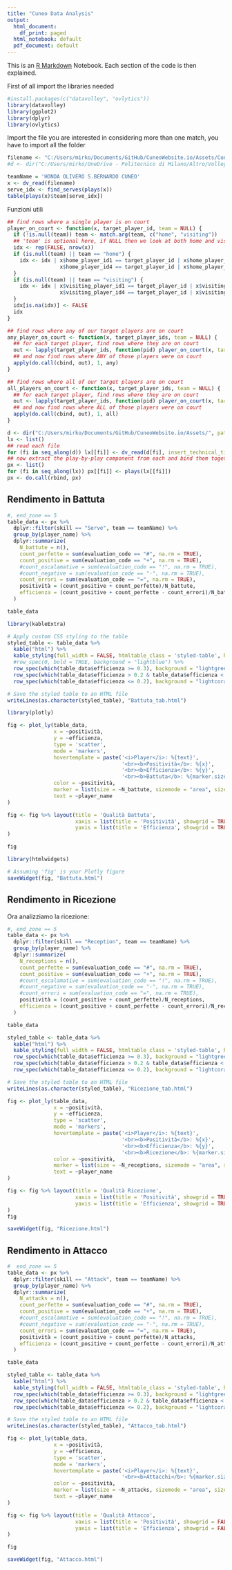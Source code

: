 ```yaml
---
title: "Cuneo Data Analysis"
output:
  html_document:
    df_print: paged
  html_notebook: default
  pdf_document: default
---
```


This is an [R Markdown](http://rmarkdown.rstudio.com) Notebook. Each section of the code is then explained.

First of all import the libraries needed

```r
#install.packages(c("datavolley", "ovlytics"))
library(datavolley)
library(ggplot2)
library(dplyr)
library(ovlytics)
```

Import the file you are interested in considering more than one match, you have to import all the folder

```r
filename <- "C:/Users/mirko/Documents/GitHub/CuneoWebsite.io/Assets/Cuneo-Bergamo_cuneo.dvw"
#d <- dir("C:/Users/mirko/OneDrive - Politecnico di Milano/Altro/Volley/Conco2324/Parella Torino/Ritorno/", pattern = "dvw$", full.names = TRUE)
```

```r
teamName = 'HONDA OLIVERO S.BERNARDO CUNEO'
x <- dv_read(filename)
serve_idx <- find_serves(plays(x))
table(plays(x)$team[serve_idx])
```

Funzioni utili

```r
## find rows where a single player is on court
player_on_court <- function(x, target_player_id, team = NULL) {
  if (!is.null(team)) team <- match.arg(team, c("home", "visiting"))
  ## 'team' is optional here, if NULL then we look at both home and visiting teams
  idx <- rep(FALSE, nrow(x))
  if (is.null(team) || team == "home") {
    idx <- idx | x$home_player_id1 == target_player_id | x$home_player_id2 == target_player_id | x$home_player_id3 == target_player_id |
                 x$home_player_id4 == target_player_id | x$home_player_id5 == target_player_id | x$home_player_id6 == target_player_id
  }
  if (is.null(team) || team == "visiting") {
    idx <- idx | x$visiting_player_id1 == target_player_id | x$visiting_player_id2 == target_player_id | x$visiting_player_id3 == target_player_id |
                 x$visiting_player_id4 == target_player_id | x$visiting_player_id5 == target_player_id | x$visiting_player_id6 == target_player_id
  }
  idx[is.na(idx)] <- FALSE
  idx
}

## find rows where any of our target players are on court
any_player_on_court <- function(x, target_player_ids, team = NULL) {
  ## for each target player, find rows where they are on court
  out <- lapply(target_player_ids, function(pid) player_on_court(x, target_player_id = pid, team = team))
  ## and now find rows where ANY of those players were on court
  apply(do.call(cbind, out), 1, any)
}

## find rows where all of our target players are on court
all_players_on_court <- function(x, target_player_ids, team = NULL) {
  ## for each target player, find rows where they are on court
  out <- lapply(target_player_ids, function(pid) player_on_court(x, target_player_id = pid, team = team))
  ## and now find rows where ALL of those players were on court
  apply(do.call(cbind, out), 1, all)
}

```

```r
d <- dir("C:/Users/mirko/Documents/GitHub/CuneoWebsite.io/Assets/", pattern = "dvw$", full.names = TRUE)
lx <- list()
## read each file
for (fi in seq_along(d)) lx[[fi]] <- dv_read(d[fi], insert_technical_timeouts = FALSE)
## now extract the play-by-play component from each and bind them together
px <- list()
for (fi in seq_along(lx)) px[[fi]] <- plays(lx[[fi]])
px <- do.call(rbind, px)

```

## Rendimento in Battuta

```r
#, end_zone == 5
table_data <- px %>% 
  dplyr::filter(skill == "Serve", team == teamName) %>% 
  group_by(player_name) %>% 
  dplyr::summarize(
    N_battute = n(),
    count_perfette = sum(evaluation_code == "#", na.rm = TRUE),
    count_positive = sum(evaluation_code == "+", na.rm = TRUE),
    #count_escalamative = sum(evaluation_code == "!", na.rm = TRUE),
    #count_negative = sum(evaluation_code == "-", na.rm = TRUE),
    count_errori = sum(evaluation_code == "=", na.rm = TRUE),
    positività = (count_positive + count_perfette)/N_battute,
    efficienza = (count_positive + count_perfette - count_errori)/N_battute,
  )

table_data
```

```r
library(kableExtra)

# Apply custom CSS styling to the table
styled_table <- table_data %>%
  kable("html") %>%
  kable_styling(full_width = FALSE, htmltable_class = 'styled-table', html_font = '"Be Vietnam Pro", sans-serif') %>%
  #row_spec(0, bold = TRUE, background = "lightblue") %>%
  row_spec(which(table_data$efficienza >= 0.3), background = "lightgreen") %>%
  row_spec(which(table_data$efficienza > 0.2 & table_data$efficienza < 0.3), background = "yellow") %>%
  row_spec(which(table_data$efficienza <= 0.2), background = "lightcoral")

# Save the styled table to an HTML file
writeLines(as.character(styled_table), "Battuta_tab.html")

```

```r
library(plotly)

fig <- plot_ly(table_data, 
               x = ~positività, 
               y = ~efficienza,
               type = 'scatter', 
               mode = 'markers', 
               hovertemplate = paste('<i>Player</i>: %{text}',
                                     '<br><b>Positività</b>: %{x}',
                                     '<br><b>Efficienza</b>: %{y}',
                                     '<br><b>Battuta</b>: %{marker.size}<extra></extra>'),
               color = ~positività,
               marker = list(size = ~N_battute, sizemode = "area", sizeref = 0.005, opacity = 0.5),
               text = ~player_name
)

fig <- fig %>% layout(title = 'Qualità Battuta',
                      xaxis = list(title = 'Positività', showgrid = TRUE),
                      yaxis = list(title = 'Efficienza', showgrid = TRUE)
)

fig
```

```r
library(htmlwidgets)

# Assuming 'fig' is your Plotly figure
saveWidget(fig, "Battuta.html")
```

## Rendimento in Ricezione

Ora analizziamo la ricezione:

```r
#, end_zone == 5
table_data <- px %>% 
  dplyr::filter(skill == "Reception", team == teamName) %>% 
  group_by(player_name) %>% 
  dplyr::summarize(
    N_receptions = n(),
    count_perfette = sum(evaluation_code == "#", na.rm = TRUE),
    count_positive = sum(evaluation_code == "+", na.rm = TRUE),
    #count_escalamative = sum(evaluation_code == "!", na.rm = TRUE),
    #count_negative = sum(evaluation_code == "-", na.rm = TRUE),
    #count_errori = sum(evaluation_code == "=", na.rm = TRUE),
    positività = (count_positive + count_perfette)/N_receptions,
    efficienza = (count_positive + count_perfette - count_errori)/N_receptions,
  )

table_data
```

```r
styled_table <- table_data %>%
  kable("html") %>%
  kable_styling(full_width = FALSE, htmltable_class = 'styled-table', html_font = '"Be Vietnam Pro", sans-serif') %>%
  row_spec(which(table_data$efficienza >= 0.3), background = "lightgreen") %>%
  row_spec(which(table_data$efficienza > 0.2 & table_data$efficienza < 0.3), background = "yellow") %>%
  row_spec(which(table_data$efficienza <= 0.2), background = "lightcoral")

# Save the styled table to an HTML file
writeLines(as.character(styled_table), "Ricezione_tab.html")
```

```r
fig <- plot_ly(table_data, 
               x = ~positività, 
               y = ~efficienza,
               type = 'scatter', 
               mode = 'markers', 
               hovertemplate = paste('<i>Player</i>: %{text}',
                                     '<br><b>Positività</b>: %{x}',
                                     '<br><b>Efficienza</b>: %{y}',
                                     '<br><b>Ricezione</b>: %{marker.size}<extra></extra>'),
               color = ~positività,
               marker = list(size = ~N_receptions, sizemode = "area", sizeref = 0.005, opacity = 0.5),
               text = ~player_name
)

fig <- fig %>% layout(title = 'Qualità Ricezione',
                      xaxis = list(title = 'Positività', showgrid = TRUE),
                      yaxis = list(title = 'Efficienza', showgrid = TRUE)
)
fig
```

```r
saveWidget(fig, "Ricezione.html")
```

## Rendimento in Attacco

```r
#  end_zone == 5
table_data <- px %>% 
  dplyr::filter(skill == "Attack", team == teamName) %>% 
  group_by(player_name) %>% 
  dplyr::summarize(
    N_attacks = n(),
    count_perfette = sum(evaluation_code == "#", na.rm = TRUE),
    count_positive = sum(evaluation_code == "+", na.rm = TRUE),
    #count_escalamative = sum(evaluation_code == "!", na.rm = TRUE),
    #count_negative = sum(evaluation_code == "-", na.rm = TRUE),
    count_errori = sum(evaluation_code == "=", na.rm = TRUE),
    positività = (count_positive + count_perfette)/N_attacks,
    efficienza = (count_positive + count_perfette - count_errori)/N_attacks,
  )

table_data
```

```r
styled_table <- table_data %>%
  kable("html") %>%
  kable_styling(full_width = FALSE, htmltable_class = 'styled-table', html_font = '"Be Vietnam Pro", sans-serif') %>%
  row_spec(which(table_data$efficienza >= 0.3), background = "lightgreen") %>%
  row_spec(which(table_data$efficienza > 0.2 & table_data$efficienza < 0.3), background = "yellow") %>%
  row_spec(which(table_data$efficienza <= 0.2), background = "lightcoral")

# Save the styled table to an HTML file
writeLines(as.character(styled_table), "Attacco_tab.html")
```

```r
fig <- plot_ly(table_data, 
               x = ~positività, 
               y = ~efficienza,
               type = 'scatter', 
               mode = 'markers', 
               hovertemplate = paste('<i>Player</i>: %{text}',
                                     '<br><b>Attacchi</b>: %{marker.size}<extra></extra>'),
               color = ~positività,
               marker = list(size = ~N_attacks, sizemode = "area", sizeref = 0.01, opacity = 0.5),
               text = ~player_name
)

fig <- fig %>% layout(title = 'Qualità Attacco',
                      xaxis = list(title = 'Positività', showgrid = FALSE),
                      yaxis = list(title = 'Efficienza', showgrid = FALSE)
)

fig
```

```r
saveWidget(fig, "Attacco.html")
```
